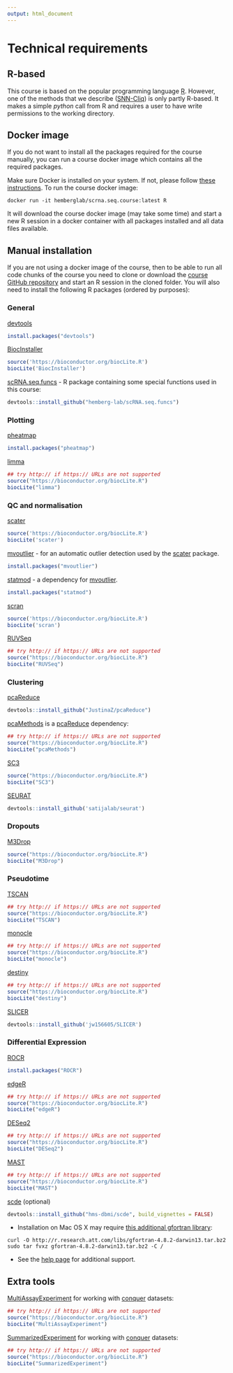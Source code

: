 ```yaml
---
output: html_document
---
```


# Technical requirements

## R-based

This course is based on the popular programming language [R](https://www.r-project.org/). However, one of the methods that we describe ([SNN-Cliq](http://bioinfo.uncc.edu/SNNCliq/)) is only partly R-based. It makes a simple _python_ call from R and requires a user to have write permissions to the working directory.

## Docker image

If you do not want to install all the packages required for the course manually, you can run a course docker image which contains all the required packages.

Make sure Docker is installed on your system. If not, please follow [these instructions](https://docs.docker.com/engine/installation/). To run the course docker image:

```
docker run -it hemberglab/scrna.seq.course:latest R
```

It will download the course docker image (may take some time) and start a new R session in a docker container with all packages installed and all data files available.

## Manual installation

If you are not using a docker image of the course, then to be able to run all code chunks of the course you need to clone or download the [course GitHub repository](https://github.com/hemberg-lab/scRNA.seq.course) and start an R session in the cloned folder. You will also need to install the following R packages (ordered by purposes):

### General

[devtools](https://cran.r-project.org/web/packages/devtools/index.html)
```r
install.packages("devtools")
```

[BiocInstaller](http://bioconductor.org/packages/BiocInstaller)
```r
source('https://bioconductor.org/biocLite.R')
biocLite('BiocInstaller')
```

[scRNA.seq.funcs](https://github.com/hemberg-lab/scRNA.seq.funcs) - R package containing some special functions used in this course:
```r
devtools::install_github("hemberg-lab/scRNA.seq.funcs")
```

### Plotting

[pheatmap](https://cran.r-project.org/web/packages/pheatmap/index.html)
```r
install.packages("pheatmap")
```

[limma](https://bioconductor.org/packages/limma)
```r
## try http:// if https:// URLs are not supported
source("https://bioconductor.org/biocLite.R")
biocLite("limma")
```

### QC and normalisation

[scater](http://bioconductor.org/packages/scater)
```r
source('https://bioconductor.org/biocLite.R')
biocLite('scater')
```

[mvoutlier](https://cran.r-project.org/web/packages/mvoutlier/index.html) - for an automatic outlier detection used by the [scater](https://github.com/davismcc/scater) package.
```r
install.packages("mvoutlier")
```

[statmod](https://cran.r-project.org/web/packages/statmod/index.html) - a dependency for [mvoutlier](https://cran.r-project.org/web/packages/mvoutlier/index.html).
```r
install.packages("statmod")
```

[scran](http://bioconductor.org/packages/scran)
```r
source('https://bioconductor.org/biocLite.R')
biocLite('scran')
```

[RUVSeq](https://bioconductor.org/packages/RUVSeq)
```r
## try http:// if https:// URLs are not supported
source("https://bioconductor.org/biocLite.R")
biocLite("RUVSeq")
```

### Clustering

[pcaReduce](https://github.com/JustinaZ/pcaReduce)
```r
devtools::install_github("JustinaZ/pcaReduce")
```

[pcaMethods](http://bioconductor.org/pcaMethods) is a [pcaReduce](https://github.com/JustinaZ/pcaReduce) dependency:
```r
## try http:// if https:// URLs are not supported
source("https://bioconductor.org/biocLite.R")
biocLite("pcaMethods")
```

[SC3](http://bioconductor.org/packages/SC3)
```r
source("https://bioconductor.org/biocLite.R")
biocLite("SC3")
```

[SEURAT](https://github.com/satijalab/seurat)
```r
devtools::install_github('satijalab/seurat')
```

### Dropouts

[M3Drop](http://bioconductor.org/packages/M3Drop)
```r
source("https://bioconductor.org/biocLite.R")
biocLite("M3Drop")
```

### Pseudotime

[TSCAN](https://bioconductor.org/packages/TSCAN)
```r
## try http:// if https:// URLs are not supported
source("https://bioconductor.org/biocLite.R")
biocLite("TSCAN")
```

[monocle](https://bioconductor.org/packages/monocle)
```r
## try http:// if https:// URLs are not supported
source("https://bioconductor.org/biocLite.R")
biocLite("monocle")
```

[destiny](https://bioconductor.org/packages/destiny)
```r
## try http:// if https:// URLs are not supported
source("https://bioconductor.org/biocLite.R")
biocLite("destiny")
```

[SLICER](https://github.com/jw156605/SLICER)
```r
devtools::install_github('jw156605/SLICER')
```

### Differential Expression

[ROCR](https://cran.r-project.org/web/packages/ROCR/index.html)
```r
install.packages("ROCR")
```

[edgeR](https://bioconductor.org/packages/edgeR)
```r
## try http:// if https:// URLs are not supported
source("https://bioconductor.org/biocLite.R")
biocLite("edgeR")
```

[DESeq2](https://bioconductor.org/packages/DESeq2)
```r
## try http:// if https:// URLs are not supported
source("https://bioconductor.org/biocLite.R")
biocLite("DESeq2")
```

[MAST](https://bioconductor.org/packages/MAST)
```r
## try http:// if https:// URLs are not supported
source("https://bioconductor.org/biocLite.R")
biocLite("MAST")
```

[scde](http://hms-dbmi.github.io/scde/) (optional)
```r
devtools::install_github("hms-dbmi/scde", build_vignettes = FALSE)
```

* Installation on Mac OS X may require [this additional gfortran library](http://thecoatlessprofessor.com/programming/rcpp-rcpparmadillo-and-os-x-mavericks-lgfortran-and-lquadmath-error/):
```
curl -O http://r.research.att.com/libs/gfortran-4.8.2-darwin13.tar.bz2
sudo tar fvxz gfortran-4.8.2-darwin13.tar.bz2 -C /
```

* See the [help page](http://hms-dbmi.github.io/scde/help.html) for additional support.

## Extra tools

[MultiAssayExperiment](https://bioconductor.org/packages/MultiAssayExperiment) for working with [conquer](http://imlspenticton.uzh.ch:3838/conquer/) datasets:
```r
## try http:// if https:// URLs are not supported
source("https://bioconductor.org/biocLite.R")
biocLite("MultiAssayExperiment")
```

[SummarizedExperiment](https://bioconductor.org/packages/SummarizedExperiment) for working with [conquer](http://imlspenticton.uzh.ch:3838/conquer/) datasets:
```r
## try http:// if https:// URLs are not supported
source("https://bioconductor.org/biocLite.R")
biocLite("SummarizedExperiment")
```

